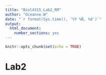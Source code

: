 ```yaml
---
title: "Biol4315_Lab2_RM"
author: "Oceanne.W"
date: "`r format(Sys.time(), '%Y %B, %d')`"
output: 
  html_document:
    number_sections: yes
---
```


```r
knitr::opts_chunk$set(echo = TRUE)
```

# **Lab2** # {-}


